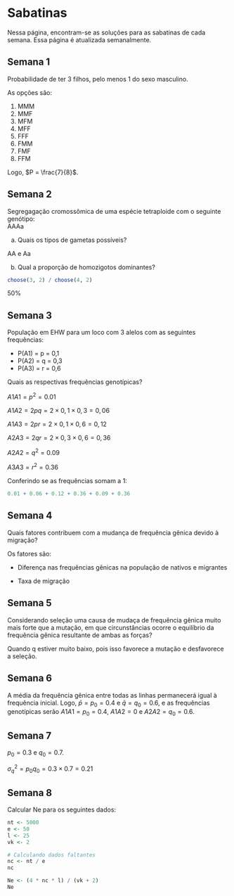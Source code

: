 # Sabatinas {.unnumbered}

Nessa página, encontram-se as soluções para as sabatinas de cada semana. Essa página é atualizada semanalmente.

## Semana 1 {.unnumbered}

Probabilidade de ter 3 filhos, pelo menos 1 do sexo masculino.

As opções são:

1. MMM
2. MMF
3. MFM
4. MFF
5. FFF
6. FMM
7. FMF
8. FFM

Logo, $P = \frac{7}{8}$.


## Semana 2 {.unnumbered}

Segregagação cromossômica de uma espécie tetraploide com o seguinte genótipo: <br /> AAAa


a) Quais os tipos de gametas possíveis?

AA e Aa

b) Qual a proporção de homozigotos dominantes?

```r
choose(3, 2) / choose(4, 2)
```

50%


## Semana 3 {.unnumbered}

População em EHW para um loco com 3 alelos com as seguintes frequências:

- P(A1) = p = 0,1
- P(A2) = q = 0,3
- P(A3) = r = 0,6

Quais as respectivas frequências genotípicas?

$A1A1 = p^2 = 0.01$

$A1A2 = 2pq = 2 \times 0,1 \times 0,3 = 0,06$

$A1A3 = 2pr = 2 \times 0,1 \times 0,6 = 0,12$

$A2A3 = 2qr = 2 \times 0,3 \times 0,6 = 0,36$

$A2A2 = q^2 = 0.09$

$A3A3 = r^2 = 0.36$


Conferindo se as frequências somam a 1:

```r
0.01 + 0.06 + 0.12 + 0.36 + 0.09 + 0.36
```

## Semana 4 {.unnumbered}

Quais fatores contribuem com a mudança de frequência gênica devido à migração?


Os fatores são: 

- Diferença nas frequências gênicas na população de nativos e migrantes

- Taxa de migração

## Semana 5 {.unnumbered}

Considerando seleção uma causa de mudaça de frequência gênica muito mais forte que a mutação, em que circunstâncias ocorre o equilíbrio da frequência gênica resultante de ambas as forças?

Quando q estiver muito baixo, pois isso favorece a mutação e desfavorece a seleção.


## Semana 6 {.unnumbered}


A média da frequência gênica entre todas as linhas permanecerá igual à frequência inicial. Logo, $\bar{p} = p_0 = 0.4$ e $\bar{q} = q_0 = 0.6$, e as frequências genotípicas serão $A1A1 = p_0 = 0.4$, $A1A2 = 0$ e $A2A2=q_0 = 0.6$.

## Semana 7 {.unnumbered}


$p_0 = 0.3$ e $q_0 = 0.7$.


$\sigma^2_q = p_0 q_0 = 0.3 \times 0.7 = 0.21$


## Semana 8 {.unnumbered}

Calcular Ne para os seguintes dados:

```r
nt <- 5000
e <- 50
l <- 25
vk <- 2

# Calculando dados faltantes
nc <- nt / e
nc

Ne <- (4 * nc * l) / (vk + 2) 
Ne
```


